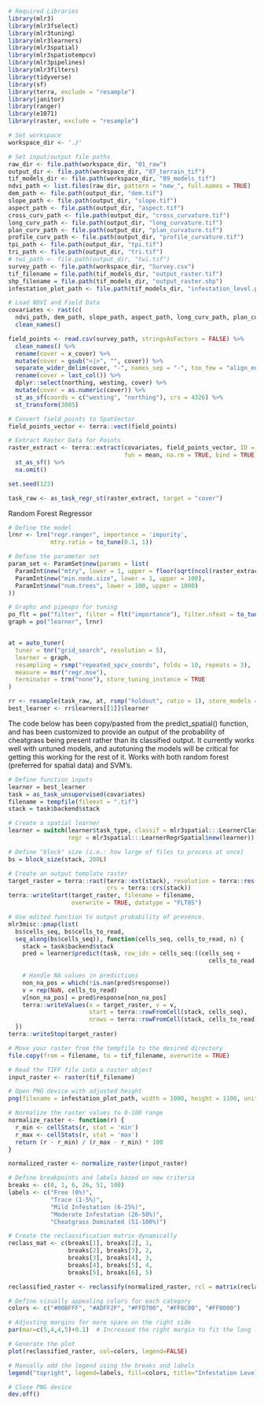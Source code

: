 
```r
# Required Libraries
library(mlr3)
library(mlr3fselect)
library(mlr3tuning)
library(mlr3learners)
library(mlr3spatial)
library(mlr3spatiotempcv)
library(mlr3pipelines)
library(mlr3filters)
library(tidyverse)
library(sf)
library(terra, exclude = "resample")
library(janitor)
library(ranger)
library(e1071)
library(raster, exclude = "resample")
```

```r
# Set workspace
workspace_dir <- './'

# Set input/output file paths
raw_dir <- file.path(workspace_dir, "01_raw")
output_dir <- file.path(workspace_dir, "07_terrain_tif")
tif_models_dir <- file.path(workspace_dir, "09_models_tif")
ndvi_path <- list.files(raw_dir, pattern = "new_", full.names = TRUE)
dem_path <- file.path(output_dir, "dem.tif")
slope_path <- file.path(output_dir, "slope.tif")
aspect_path <- file.path(output_dir, "aspect.tif")
cross_curv_path <- file.path(output_dir, "cross_curvature.tif")
long_curv_path <- file.path(output_dir, "long_curvature.tif")
plan_curv_path <- file.path(output_dir, "plan_curvature.tif")
profile_curv_path <- file.path(output_dir, "profile_curvature.tif")
tpi_path <- file.path(output_dir, "tpi.tif")
tri_path <- file.path(output_dir, "tri.tif")
# twi_path <- file.path(output_dir, "twi.tif")
survey_path <- file.path(workspace_dir, "Survey.csv")
tif_filename = file.path(tif_models_dir, "output_raster.tif")
shp_filename = file.path(tif_models_dir, "output_raster.shp")
infestation_plot_path <- file.path(tif_models_dir, "infestation_level.png")
```

```r
# Load NDVI and Field Data
covariates <- rast(c(
  ndvi_path, dem_path, slope_path, aspect_path, long_curv_path, plan_curv_path, tpi_path, tri_path)) %>% 
  clean_names()

field_points <- read.csv(survey_path, stringsAsFactors = FALSE) %>%
  clean_names() %>%
  rename(cover = x_cover) %>%
  mutate(cover = gsub("<|>", "", cover)) %>% 
  separate_wider_delim(cover, "-", names_sep = "-", too_few = "align_end") %>% 
  rename(cover = last_col()) %>% 
  dplyr::select(northing, westing, cover) %>% 
  mutate(cover = as.numeric(cover)) %>% 
  st_as_sf(coords = c("westing", "northing"), crs = 4326) %>% 
  st_transform(3005)
```

```r
# Convert field_points to SpatVector
field_points_vector <- terra::vect(field_points)

# Extract Raster Data for Points
raster_extract <- terra::extract(covariates, field_points_vector, ID = FALSE,
                                 fun = mean, na.rm = TRUE, bind = TRUE) %>%
  st_as_sf() %>%
  na.omit()

```

```r
set.seed(123)

task_raw <- as_task_regr_st(raster_extract, target = "cover")
```

Random Forest Regressor

```r
# Define the model
lrnr <- lrn("regr.ranger", importance = 'impurity',
            mtry.ratio = to_tune(0.1, 1))

# Define the parameter set
param_set <- ParamSet$new(params = list(
  ParamInt$new("mtry", lower = 1, upper = floor(sqrt(ncol(raster_extract)))),
  ParamInt$new("min.node.size", lower = 1, upper = 100),
  ParamInt$new("num.trees", lower = 100, upper = 1000)
))

# Graphs and pipeops for tuning
po_flt = po("filter", filter = flt("importance"), filter.nfeat = to_tune(5, task_raw$ncol))
graph = po("learner", lrnr)


at = auto_tuner(
  tuner = tnr("grid_search", resolution = 5),
  learner = graph,
  resampling = rsmp("repeated_spcv_coords", folds = 10, repeats = 3),
  measure = msr("regr.mse"), 
  terminator = trm("none"), store_tuning_instance = TRUE
)

rr <- resample(task_raw, at, rsmp("holdout", ratio = 1), store_models = TRUE)
best_learner <- rr$learners[[1]]$learner
```

The code below has been copy/pasted from the predict_spatial() function, and has been customized to provide an output of the probability of cheatgrass being present rather than its classified output. It currently works well with untuned models, and autotuning the models will be critical for getting this working for the rest of it. Works with both random forest (preferred for spatial data) and SVM's.

```r
# Define function inputs
learner = best_learner
task = as_task_unsupervised(covariates)
filename = tempfile(fileext = ".tif")
stack = task$backend$stack

# Create a spatial learner
learner = switch(learner$task_type, classif = mlr3spatial:::LearnerClassifSpatial$new(learner), 
                 regr = mlr3spatial:::LearnerRegrSpatial$new(learner))

# Define "block" size (i.e.: how large of files to process at once)
bs = block_size(stack, 200L)

# Create an output template raster
target_raster = terra::rast(terra::ext(stack), resolution = terra::res(stack), 
                            crs = terra::crs(stack))
terra::writeStart(target_raster, filename = filename, 
                  overwrite = TRUE, datatype = "FLT8S")

# Use edited function to output probability of presence.
mlr3misc::pmap(list(
  bs$cells_seq, bs$cells_to_read, 
  seq_along(bs$cells_seq)), function(cells_seq, cells_to_read, n) {
    stack = task$backend$stack
    pred = learner$predict(task, row_ids = cells_seq:((cells_seq + 
                                                         cells_to_read - 1)))
    
    # Handle NA values in predictions
    non_na_pos = which(!is.nan(pred$response))
    v = rep(NaN, cells_to_read)
    v[non_na_pos] = pred$response[non_na_pos]
    terra::writeValues(x = target_raster, v = v, 
                       start = terra::rowFromCell(stack, cells_seq), 
                       nrows = terra::rowFromCell(stack, cells_to_read))
  })
terra::writeStop(target_raster)

# Move your raster from the tempfile to the desired directory
file.copy(from = filename, to = tif_filename, overwrite = TRUE)
```

```r
# Read the TIFF file into a raster object
input_raster <- raster(tif_filename)

# Open PNG device with adjusted height
png(filename = infestation_plot_path, width = 1000, height = 1100, units = "px", res = 96)

# Normalize the raster values to 0-100 range
normalize_raster <- function(r) {
  r_min <- cellStats(r, stat = 'min')
  r_max <- cellStats(r, stat = 'max')
  return (r - r_min) / (r_max - r_min) * 100
}

normalized_raster <- normalize_raster(input_raster)

# Define breakpoints and labels based on new criteria
breaks <- c(0, 1, 6, 26, 51, 100)
labels <- c("Free (0%)",
            "Trace (1-5%)",
            "Mild Infestation (6-25%)",
            "Moderate Infestation (26-50%)",
            "Cheatgrass Dominated (51-100%)")

# Create the reclassification matrix dynamically
reclass_mat <- c(breaks[1], breaks[2], 1,
                 breaks[2], breaks[3], 2,
                 breaks[3], breaks[4], 3,
                 breaks[4], breaks[5], 4,
                 breaks[5], breaks[6], 5)

reclassified_raster <- reclassify(normalized_raster, rcl = matrix(reclass_mat, ncol=3, byrow=TRUE))

# Define visually appealing colors for each category
colors <- c("#00BFFF", "#ADFF2F", "#FFD700", "#FF8C00", "#FF0000")

# Adjusting margins for more space on the right side
par(mar=c(5,4,4,5)+0.1)  # Increased the right margin to fit the long labels

# Generate the plot
plot(reclassified_raster, col=colors, legend=FALSE)

# Manually add the legend using the breaks and labels
legend("topright", legend=labels, fill=colors, title="Infestation Level", cex=0.8)

# Close PNG device
dev.off()

```
